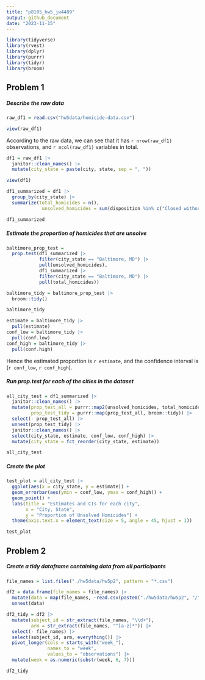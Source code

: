 ```yaml
---
title: "p8105_hw5_jw4489"
output: github_document
date: "2023-11-15"
---
```


```r
library(tidyverse)
library(rvest)
library(dplyr)
library(purrr)
library(tidyr)
library(broom)
```

## Problem 1

##### Describe the raw data

```r
raw_df1 = read.csv("hw5data/homicide-data.csv")

view(raw_df1)
```

According to the raw data, we can see that it has `r nrow(raw_df1)` observations, and `r ncol(raw_df1)` variables in total.

```r
df1 = raw_df1 |> 
  janitor::clean_names() |> 
  mutate(city_state = paste(city, state, sep = ", "))

view(df1)
```

```r
df1_summarized = df1 |>
  group_by(city_state) |>
  summarize(total_homicides = n(),
             unsolved_homicides = sum(disposition %in% c("Closed without arrest", "Open/No arrest")))

df1_summarized
```

##### Estimate the proportion of homicides that are unsolve

```r
baltimore_prop_test = 
  prop.test(df1_summarized |>
            filter(city_state == "Baltimore, MD") |>
            pull(unsolved_homicides),
            df1_summarized |>
            filter(city_state == "Baltimore, MD") |>
            pull(total_homicides))

baltimore_tidy = baltimore_prop_test |>
  broom::tidy()

baltimore_tidy
```

```r
estimate = baltimore_tidy |>
  pull(estimate)
conf_low = baltimore_tidy |>
  pull(conf.low)
conf_high = baltimore_tidy |>
  pull(conf.high)
```

Hence the estimated proportion is `r estimate`, and the confidence interval is (`r conf_low`, `r conf_high`).

##### Run prop.test for each of the cities in the dataset

```r
all_city_test = df1_summarized |>
  janitor::clean_names() |>
  mutate(prop_test_all = purrr::map2(unsolved_homicides, total_homicides, \(x, y) prop.test(x = x, n = y)),
         prop_test_tidy = purrr::map(prop_test_all, broom::tidy)) |> 
  select(- prop_test_all) |>
  unnest(prop_test_tidy) |>
  janitor::clean_names() |>
  select(city_state, estimate, conf_low, conf_high) |>
  mutate(city_state = fct_reorder(city_state, estimate))

all_city_test
```

##### Create the plot

```r
test_plot = all_city_test |>
  ggplot(aes(x = city_state, y = estimate)) + 
  geom_errorbar(aes(ymin = conf_low, ymax = conf_high)) +
  geom_point() +
  labs(title = "Estimates and CIs for each city",
       x = "City, State",
       y = "Proportion of Unsolved Homicides") +
  theme(axis.text.x = element_text(size = 5, angle = 45, hjust = 1))

test_plot
```

## Problem 2

##### Create a tidy dataframe containing data from all participants

```r
file_names = list.files("./hw5data/hw5p2", pattern = "*.csv")
```

```r
df2 = data.frame(file_names = file_names) |>
  mutate(data = map(file_names, ~read.csv(paste0("./hw5data/hw5p2", "/", .x)))) |>
  unnest(data) 
```

```r
df2_tidy = df2 |>
  mutate(subject_id = str_extract(file_names, "\\d+"),
         arm = str_extract(file_names, "^[a-z]*")) |>
  select(- file_names) |>
  select(subject_id, arm, everything()) |>
  pivot_longer(cols = starts_with("week_"),
               names_to = "week",
               values_to = "observations") |>
  mutate(week = as.numeric(substr(week, 6, 7)))

df2_tidy 
```

```r

```


